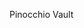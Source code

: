 
<ChallengeTitle>Pinocchio Vault</ChallengeTitle>

<RequirementList>
  <Requirement
    title="Challenge 1: Taking deposits"
    description="Your program should allow a user to deposit SOL into their own vault."
  />

  <Requirement
    title="Challenge 2: Allowing withdrawal"
    description="The vault owner should be able to withdraw SOL from their vault."
  />
</RequirementList>
